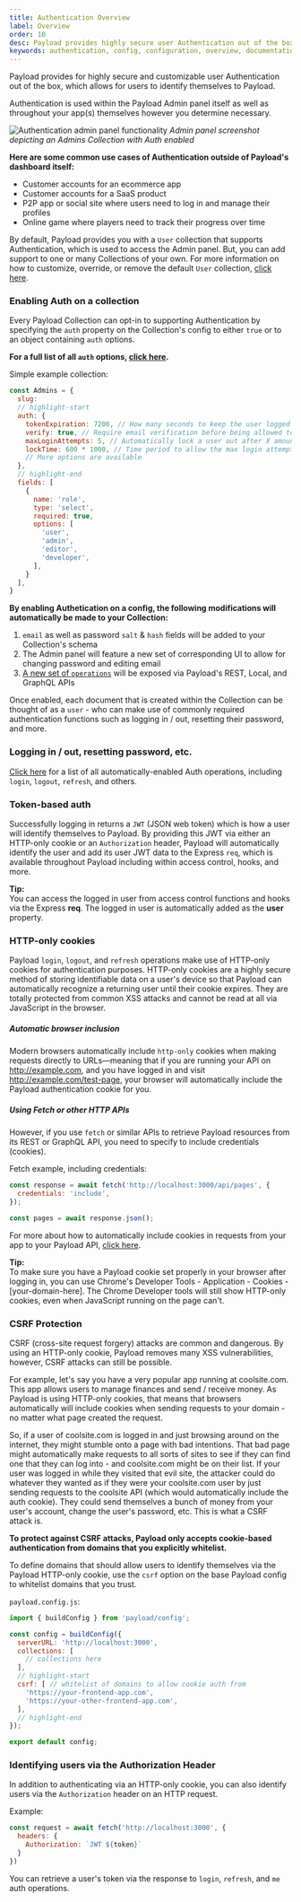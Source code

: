 ```yaml
---
title: Authentication Overview
label: Overview
order: 10
desc: Payload provides highly secure user Authentication out of the box, and you can fully customize, override, or remove the default Authentication support.
keywords: authentication, config, configuration, overview, documentation, Content Management System, cms, headless, javascript, node, react, express
---
```


<Banner>
  Payload provides for highly secure and customizable user Authentication out of the box, which allows for users to identify themselves to Payload.
</Banner>

Authentication is used within the Payload Admin panel itself as well as throughout your app(s) themselves however you determine necessary.

![Authentication admin panel functionality](https://payloadcms.com/images/auth-admin.jpg)
*Admin panel screenshot depicting an Admins Collection with Auth enabled*

**Here are some common use cases of Authentication outside of Payload's dashboard itself:**

- Customer accounts for an ecommerce app
- Customer accounts for a SaaS product
- P2P app or social site where users need to log in and manage their profiles
- Online game where players need to track their progress over time

By default, Payload provides you with a `User` collection that supports Authentication, which is used to access the Admin panel. But, you can add support to one or many Collections of your own. For more information on how to customize, override, or remove the default `User` collection, [click here](/docs/admin/overview#the-admin-user-collection).

### Enabling Auth on a collection

Every Payload Collection can opt-in to supporting Authentication by specifying the `auth` property on the Collection's config to either `true` or to an object containing `auth` options.

**For a full list of all `auth` options, [click here](/docs/authentication/config).**

Simple example collection:

```js
const Admins = {
  slug:
  // highlight-start
  auth: {
    tokenExpiration: 7200, // How many seconds to keep the user logged in
    verify: true, // Require email verification before being allowed to authenticate
    maxLoginAttempts: 5, // Automatically lock a user out after X amount of failed logins
    lockTime: 600 * 1000, // Time period to allow the max login attempts
    // More options are available
  },
  // highlight-end
  fields: [
    {
      name: 'role',
      type: 'select',
      required: true,
      options: [
        'user',
        'admin',
        'editor',
        'developer',
      ],
    }
  ],
}
```

**By enabling Authetication on a config, the following modifications will automatically be made to your Collection:**

1. `email` as well as password `salt` & `hash` fields will be added to your Collection's schema
1. The Admin panel will feature a new set of corresponding UI to allow for changing password and editing email
1. [A new set of `operations`](/docs/authentication/operations) will be exposed via Payload's REST, Local, and GraphQL APIs

Once enabled, each document that is created within the Collection can be thought of as a `user` - who can make use of commonly required authentication functions such as logging in / out, resetting their password, and more.

### Logging in / out, resetting password, etc.

[Click here](/docs/authentication/operations) for a list of all automatically-enabled Auth operations, including `login`, `logout`, `refresh`, and others.

### Token-based auth

Successfully logging in returns a `JWT` (JSON web token) which is how a user will identify themselves to Payload. By providing this JWT via either an HTTP-only cookie or an `Authorization` header, Payload will automatically identify the user and add its user JWT data to the Express `req`, which is available throughout Payload including within access control, hooks, and more.

<Banner type="success">
  <strong>Tip:</strong><br/>
  You can access the logged in user from access control functions and hooks via the Express <strong>req</strong>. The logged in user is automatically added as the <strong>user</strong> property.
</Banner>

### HTTP-only cookies

Payload `login`, `logout`, and `refresh` operations make use of HTTP-only cookies for authentication purposes. HTTP-only cookies are a highly secure method of storing identifiable data on a user's device so that Payload can automatically recognize a returning user until their cookie expires. They are totally protected from common XSS attacks and cannot be read at all via JavaScript in the browser.

##### Automatic browser inclusion

Modern browsers automatically include `http-only` cookies when making requests directly to URLs—meaning that if you are running your API on http://example.com, and you have logged in and visit http://example.com/test-page, your browser will automatically include the Payload authentication cookie for you.

##### Using Fetch or other HTTP APIs

However, if you use `fetch` or similar APIs to retrieve Payload resources from its REST or GraphQL API, you need to specify to include credentials (cookies).

Fetch example, including credentials:

```js
const response = await fetch('http://localhost:3000/api/pages', {
  credentials: 'include',
});

const pages = await response.json();
```

For more about how to automatically include cookies in requests from your app to your Payload API, [click here](https://developer.mozilla.org/en-US/docs/Web/API/Fetch_API/Using_Fetch#Sending_a_request_with_credentials_included).

<Banner type="success">
  <strong>Tip:</strong><br/>
  To make sure you have a Payload cookie set properly in your browser after logging in, you can use Chrome's Developer Tools - Application - Cookies - [your-domain-here]. The Chrome Developer tools will still show HTTP-only cookies, even when JavaScript running on the page can't.
</Banner>

### CSRF Protection

CSRF (cross-site request forgery) attacks are common and dangerous. By using an HTTP-only cookie, Payload removes many XSS vulnerabilities, however, CSRF attacks can still be possible.

For example, let's say you have a very popular app running at coolsite.com. This app allows users to manage finances and send / receive money. As Payload is using HTTP-only cookies, that means that browsers automatically will include cookies when sending requests to your domain - no matter what page created the request.

So, if a user of coolsite.com is logged in and just browsing around on the internet, they might stumble onto a page with bad intentions. That bad page might automatically make requests to all sorts of sites to see if they can find one that they can log into - and coolsite.com might be on their list. If your user was logged in while they visited that evil site, the attacker could do whatever they wanted as if they were your coolsite.com user by just sending requests to the coolsite API (which would automatically include the auth cookie). They could send themselves a bunch of money from your user's account, change the user's password, etc. This is what a CSRF attack is.

<Banner type="warning">
  <strong>To protect against CSRF attacks, Payload only accepts cookie-based authentication from domains that you explicitly whitelist.</strong>
</Banner>

To define domains that should allow users to identify themselves via the Payload HTTP-only cookie, use the `csrf` option on the base Payload config to whitelist domains that you trust.

`payload.config.js`:
```js
import { buildConfig } from 'payload/config';

const config = buildConfig({
  serverURL: 'http://localhost:3000',
  collections: [
    // collections here
  ],
  // highlight-start
  csrf: [ // whitelist of domains to allow cookie auth from
    'https://your-frontend-app.com',
    'https://your-other-frontend-app.com',
  ],
  // highlight-end
});

export default config;
```

### Identifying users via the Authorization Header

In addition to authenticating via an HTTP-only cookie, you can also identify users via the `Authorization` header on an HTTP request.

Example:
```js
const request = await fetch('http://localhost:3000', {
  headers: {
    Authorization: `JWT ${token}`
  }
})
```

You can retrieve a user's token via the response to `login`, `refresh`, and `me` auth operations.
